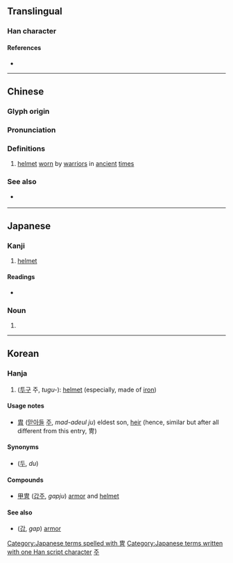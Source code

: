 {{also|胄}}
{{character info/new}}
==Translingual==

===Han character===
{{Han char|rn=13|rad=冂|as=07|sn=9|four=50227|canj=LWB,XLWB|ids=⿱由冃}}

====References====
* {{Han ref|kx=0129.200|dkj=01537|dj=0291.130|hdz=32059.090|uh=5191|ud=20881|bh=AB60|bd=43872}}

----

==Chinese==
{{zh-forms|alt=𩊄,䩜}}

===Glyph origin===
{{Han etym}}

===Pronunciation===
{{zh-pron
|m=zhòu
|c=zau6
|h=pfs=
|md=
|mn=
|w=
|mc=y
|oc=y
|cat=
}}

===Definitions===
{{zh-hanzi}}

# [[helmet]] [[wear|worn]] by [[warrior]]s in [[ancient]] [[time]]s

===See also===
* {{qualifier|not to be confused with}} {{zh-l|胄|descendant}}

----

==Japanese==

===Kanji===
{{ja-kanji|grade=|rs=冂07}}

# [[helmet]]

====Readings====
* {{ja-readings|on=[[ちゅう]] (chū)|kun=[[かぶと]] (kabuto), [[よろい]] (yoroi)}}

===Noun===
{{ja-noun|かぶと}}

# {{alternative form of|兜|lang=ja}}

[[Category:Japanese terms spelled with 冑]]
[[Category:Japanese terms written with one Han script character]]

----

==Korean==

===Hanja===
{{ko-hanja|hangeul=주|rv=ju|mr=chu}}

# ([[투구]] 주, ''tugu-''): [[helmet]] (especially, made of [[iron]])

====Usage notes====
* [[胄]] ([[맏아들]] [[주]], ''mad-adeul ju'') eldest son, [[heir]] (hence, similar but after all different from this entry, 冑)

====Synonyms====
* {{l|ko|兜}} ([[두]], ''du'')

====Compounds====
* [[甲冑]] ([[갑주]], ''gapju'') [[armor]] and [[helmet]]

====See also====
* {{l|ko|甲}} ([[갑]], ''gap'') [[armor]]

[[Category:Hanja readings|주]]